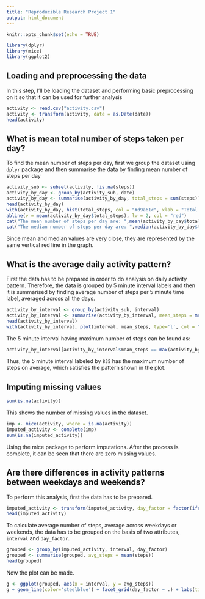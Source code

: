 ```yaml
---
title: "Reproducible Research Project 1"
output: html_document
---
```


```r
knitr::opts_chunk$set(echo = TRUE)
```
```r
library(dplyr)
library(mice)
library(ggplot2)
```

## Loading and preprocessing the data

In this step, I'll be loading the dataset and performing basic preprocessing on it so that it can be used for further analysis

```r
activity <- read.csv("activity.csv")
activity <- transform(activity, date = as.Date(date))
head(activity)
```

## What is mean total number of steps taken per day?

To find the mean number of steps per day, first we group the dataset using `dplyr` package and then summarise the data by finding mean number of steps per day

```r
activity_sub <- subset(activity, !is.na(steps))
activity_by_day <- group_by(activity_sub, date)
activity_by_day <- summarise(activity_by_day, total_steps = sum(steps))
head(activity_by_day)
with(activity_by_day, hist(total_steps, col = "#d9a61c", xlab = "Total number of steps by day", main = "Histogram of Total steps by day"))
abline(v = mean(activity_by_day$total_steps), lw = 2, col = "red")
cat("The mean number of steps per day are: ",mean(activity_by_day$total_steps))
cat("The median number of steps per day are: ",median(activity_by_day$total_steps))
```

Since mean and median values are very close, they are represented by the same vertical red line in the graph.

## What is the average daily activity pattern?
First the data has to be prepared in order to do analysis on daily activity pattern. Therefore, the data is grouped by 5 minute interval labels and then it is summarised by finding average number of steps per 5 minute time label, averaged across all the days.
```r
activity_by_interval <- group_by(activity_sub, interval)
activity_by_interval <- summarise(activity_by_interval, mean_steps = mean(steps))
head(activity_by_interval)
with(activity_by_interval, plot(interval, mean_steps, type='l', col = "#0080FF", xlab = "5 minute intervals", ylab = "Average number of steps", main = "Average daily activity pattern"))
```
The 5 minute interval having maximum number of steps can be found as:
```r
activity_by_interval[activity_by_interval$mean_steps == max(activity_by_interval$mean_steps),]
```
Thus, the 5 minute interval labeled by `835` has the maximum number of steps on average, which satisfies the pattern shown in the plot.

## Imputing missing values
```r
sum(is.na(activity))
```
This shows the number of missing values in the dataset.
```r
imp <- mice(activity, where = is.na(activity))
imputed_activity <- complete(imp)
sum(is.na(imputed_activity))
```
Using the mice package to perform imputations. After the process is complete, it can be seen that there are zero missing values.

## Are there differences in activity patterns between weekdays and weekends?
To perform this analysis, first the data has to be prepared.
```r
imputed_activity <- transform(imputed_activity, day_factor = factor(ifelse(weekdays(date) %in% c("Saturday","Sunday"), "weekend","weekday")))
head(imputed_activity)
```
To calculate average number of steps, average across weekdays or weekends, the data has to be grouped on the basis of two attributes, `interval` and `day_factor`.
```r
grouped <- group_by(imputed_activity, interval, day_factor)
grouped <- summarise(grouped, avg_steps = mean(steps))
head(grouped)
```
Now the plot can be made.
``` r
g <- ggplot(grouped, aes(x = interval, y = avg_steps))
g + geom_line(color='steelblue') + facet_grid(day_factor ~ .) + labs(title = "Activity patterns between weekdays and weekends", y = "Number of Steps")
```